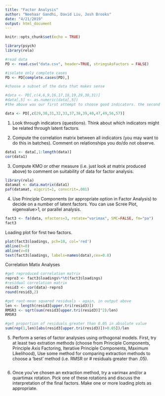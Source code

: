 ```yaml
---
title: "Factor Analysis"
author: "Neehaar Gandhi, David Liu, Josh Brooks"
date: "4/21/2019"
output: html_document
---
```


```r
knitr::opts_chunk$set(echo = TRUE)
```

```r
library(psych)
library(rela)
```

```r
#read data
PD <- read.csv("data.csv", header=TRUE, stringsAsFactors = FALSE)

#isolate only complete cases
PD <- PD[complete.cases(PD),]

#choose a subset of the data that makes sense  

#data <- PD[,c(4,6,9,16,17,18,19,29,30,31)]
#data[,5] <- as.numeric(data[,5])
#the above was our first attempt to choose good indicators. the second attempt, which is below, seemed more successful. 

data <- PD[,c(29,30,31,32,33,37,38,39,40,47,49,56,57)]
```

1. Look through indicators (questions). Think about which indicators might be related through latent factors.

2. Compute the correlation matrix between all indicators (you may want to do this in batches). Comment on relationships you do/do not observe.
```r
data1 <- data[,1:length(data)]
cor(data1)
```

3. Compute KMO or other measure (i.e. just look at matrix produced above) to comment on suitability of data for factor analysis.
```r
library(rela)
datamat <- data.matrix(data1)
paf(datamat, eigcrit=1, convcrit=.001)
```

4. Use Principle Components (or appropriate option in Factor Analysis) to decide on a number of latent factors. You can use Scree Plot, eigenvalue>1, or parallel analysis. 

```r
fact3 <- fa(data, nfactors=3, rotate="varimax", SMC=FALSE, fm="pa")
fact3
```


Loading plot for first two factors.

```r
plot(fact3$loadings, pch=18, col='red')
abline(h=0)
abline(v=0)
text(fact3$loadings, labels=names(data),cex=0.8)
```


Correlation Matix Analyses

```r
#get reproduced correlation matrix
repro3 <- fact3$loadings%*%t(fact3$loadings)
#residual correlation matrix
resid3 <- cor(data)-repro3
round(resid3,2)

#get root-mean squared residuals - again, in output above
len <- length(resid3[upper.tri(resid3)])
RMSR3 <- sqrt(sum(resid3[upper.tri(resid3)]^2)/len)
RMSR3

#get proportion of residuals greater than 0.05 in absolute value
sum(rep(1,len)[abs(resid3[upper.tri(resid3)])>0.05])/len

```

5. Perform a series of factor analysies using orthogonal models. First, try at least two extration methods (choose from Principle Components, Principle Axis Factoring, Iterative Principle Components, Maximum Likelihood), Use some method for comparing extraction methods to choose a 'best' method (i.e. RMSR or # residuals greater than .05).

```r

```

6. Once you've chosen an extraction method, try a varimax and/or a quartimax rotation. Pick one of these rotations and discuss the interpretation of the final factors. Make one or more loading plots as appropriate.

```r

```